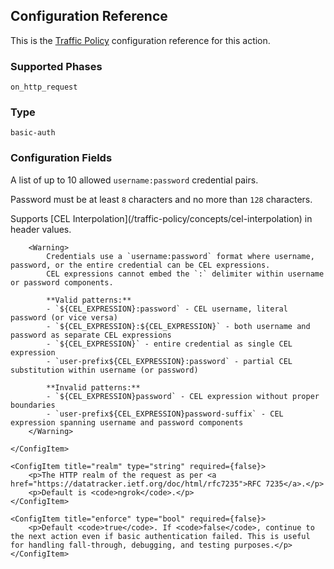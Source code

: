 
## Configuration Reference

This is the [Traffic Policy](/docs/traffic-policy/) configuration
reference for this action.

### Supported Phases

`on_http_request`

### Type

`basic-auth`

### Configuration Fields

<Config>
    <ConfigItem title="credentials" type="array of strings" required={true} cel={true}>
        <p>A list of up to 10 allowed <code>username:password</code> credential pairs.</p>
        <p>Password must be at least <code>8</code> characters and no more than <code>128</code> characters.</p>
        <p>
			Supports [CEL Interpolation](/traffic-policy/concepts/cel-interpolation) in header values.
		</p>

        <Warning>
            Credentials use a `username:password` format where username, password, or the entire credential can be CEL expressions.
            CEL expressions cannot embed the `:` delimiter within username or password components.

            **Valid patterns:**
            - `${CEL_EXPRESSION}:password` - CEL username, literal password (or vice versa)
            - `${CEL_EXPRESSION}:${CEL_EXPRESSION}` - both username and password as separate CEL expressions
            - `${CEL_EXPRESSION}` - entire credential as single CEL expression
            - `user-prefix${CEL_EXPRESSION}:password` - partial CEL substitution within username (or password)

            **Invalid patterns:**
            - `${CEL_EXPRESSION}password` - CEL expression without proper boundaries
            - `user-prefix${CEL_EXPRESSION}password-suffix` - CEL expression spanning username and password components
        </Warning>

    </ConfigItem>

    <ConfigItem title="realm" type="string" required={false}>
        <p>The HTTP realm of the request as per <a href="https://datatracker.ietf.org/doc/html/rfc7235">RFC 7235</a>.</p>
        <p>Default is <code>ngrok</code>.</p>
    </ConfigItem>

    <ConfigItem title="enforce" type="bool" required={false}>
        <p>Default <code>true</code>. If <code>false</code>, continue to the next action even if basic authentication failed. This is useful for handling fall-through, debugging, and testing purposes.</p>
    </ConfigItem>

</Config>
